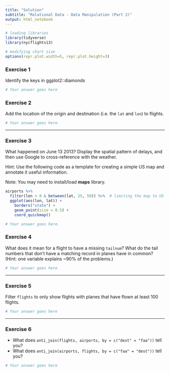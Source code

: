 ```yaml
---
title: "Solution"
subtitle: "Relational Data - Data Manipulation (Part 2)"
output: html_notebook
---
```


```r
# loading libraries
library(tidyverse)
library(nycflights13)

# modifying chart size
options(repr.plot.width=5, repr.plot.height=3)
```

### Exercise 1
Identify the keys in ggplot2::diamonds

```r
# Your answer goes here
```

### Exercise 2
Add the location of the origin and destination (i.e. the `lat` and `lon`) to flights.

```r
# Your answer goes here.
```

---

### Exercise 3
What happened on June 13 2013? Display the spatial pattern of delays, and then use Google to cross-reference with the weather.

Hint: Use the following code as a template for creating a simple US map and annotate it useful information. 

Note: You may need to install/load **maps** library.

```r
airports %>%
  filter(lon < 0 & between(lat, 25, 50)) %>%  # limiting the map to US mainland boarders for clarity
  ggplot(aes(lon, lat)) +
    borders("state") +
    geom_point(size = 0.5) +
    coord_quickmap()
```

```r
# Your answer goes here.
```

### Exercise 4
What does it mean for a flight to have a missing `tailnum`? What do the tail numbers that don't have a matching record in planes have in common? (Hint: one variable explains ~90% of the problems.)

```r
# Your answer goes here
```

---

### Exercise 5
Filter `flights` to only show flights with planes that have flown at least 100 flights.

```r
# Your answer goes here
```

---

### Exercise 6
* What does `anti_join(flights, airports, by = c("dest" = "faa"))` tell you? 
* What does `anti_join(airports, flights, by = c("faa" = "dest"))` tell you?

```r
# Your answer goes here
```
